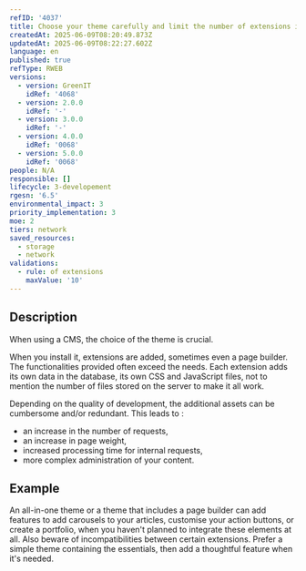 ```yaml
---
refID: '4037'
title: Choose your theme carefully and limit the number of extensions in a CMS
createdAt: 2025-06-09T08:20:49.873Z
updatedAt: 2025-06-09T08:22:27.602Z
language: en
published: true
refType: RWEB
versions:
  - version: GreenIT
    idRef: '4068'
  - version: 2.0.0
    idRef: '-'
  - version: 3.0.0
    idRef: '-'
  - version: 4.0.0
    idRef: '0068'
  - version: 5.0.0
    idRef: '0068'
people: N/A
responsible: []
lifecycle: 3-developement
rgesn: '6.5'
environmental_impact: 3
priority_implementation: 3
moe: 2
tiers: network
saved_resources:
  - storage
  - network
validations:
  - rule: of extensions
    maxValue: '10'
---
```


## Description

When using a CMS, the choice of the theme is crucial.

When you install it, extensions are added, sometimes even a page builder. The functionalities provided often exceed the needs. Each extension adds its own data in the database, its own CSS and JavaScript files, not to mention the number of files stored on the server to make it all work.

Depending on the quality of development, the additional assets can be cumbersome and/or redundant. This leads to :

* an increase in the number of requests,
* an increase in page weight,
* increased processing time for internal requests,
* more complex administration of your content.

## Example

An all-in-one theme or a theme that includes a page builder can add features to add carousels to your articles, customise your action buttons, or create a portfolio, when you haven't planned to integrate these elements at all. Also beware of incompatibilities between certain extensions. Prefer a simple theme containing the essentials, then add a thoughtful feature when it's needed.
